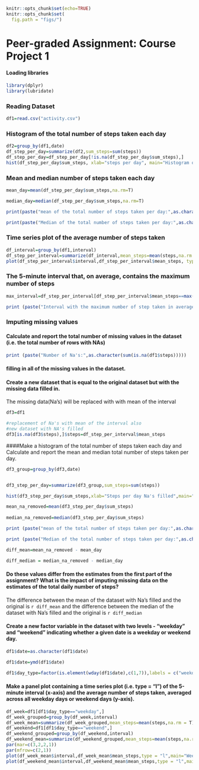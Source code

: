 ```r
knitr::opts_chunk$set(echo=TRUE)
knitr::opts_chunk$set(
  fig.path = "figs/")
```

Peer-graded Assignment: Course Project 1
======================

#### Loading libraries

```r
library(dplyr)
library(lubridate)
```

### Reading Dataset

```r
df1=read.csv("activity.csv")

```

### Histogram of the total number of steps taken each day

```r

df2=group_by(df1,date)
df_step_per_day=summarize(df2,sum_steps=sum(steps))
df_step_per_day=df_step_per_day[!is.na(df_step_per_day$sum_steps),]
hist(df_step_per_day$sum_steps, xlab="steps per day", main="Histogram of the total number of steps taken each day")

```

### Mean and median number of steps taken each day


```r

mean_day=mean(df_step_per_day$sum_steps,na.rm=T)

median_day=median(df_step_per_day$sum_steps,na.rm=T)

print(paste("mean of the total number of steps taken per day:",as.character(mean_day)))

print(paste("Median of the total number of steps taken per day:",as.character(median_day)))

```


### Time series plot of the average number of steps taken

```r

df_interval=group_by(df1,interval)
df_step_per_interval=summarize(df_interval,mean_steps=mean(steps,na.rm = T))
plot(df_step_per_interval$interval,df_step_per_interval$mean_steps, type = "l",xlab= "5-min interval", ylab= "mean of steps taken" )


```


### The 5-minute interval that, on average, contains the maximum number of steps

```r

max_interval=df_step_per_interval[df_step_per_interval$mean_steps==max(df_step_per_interval$mean_steps),]$interval

print (paste("Interval with the maximum number of step taken in average:",as.character(max_interval)))
```



### Imputing missing values

####  Calculate and report the total number of missing values in the dataset (i.e. the total number of rows with NAs)


```r
print (paste("Number of Na's:",as.character(sum(is.na(df1$steps)))))

```


####  filling in all of the missing values in the dataset. 
#### Create a new dataset that is equal to the original dataset but with the missing data filled in.
The missing data(Na's) will be replaced with with mean of the interval

```r
df3=df1

#replacement of Na's with mean of the interval also
#new dataset with NA's filled
df3[is.na(df3$steps),]$steps=df_step_per_interval$mean_steps

```


####Make a histogram of the total number of steps taken each day and Calculate and report the mean and median total number of steps taken per day.

```r

df3_group=group_by(df3,date)


df3_step_per_day=summarize(df3_group,sum_steps=sum(steps))

hist(df3_step_per_day$sum_steps,xlab="Steps per day Na's filled",main="Histogram of the total number of steps taken each day with Na's filled")

mean_na_removed=mean(df3_step_per_day$sum_steps)
   
median_na_removed=median(df3_step_per_day$sum_steps)

print (paste("mean of the total number of steps taken per day:",as.character(mean_na_removed)))

print (paste("Median of the total number of steps taken per day:",as.character(median_na_removed)))

diff_mean=mean_na_removed - mean_day

diff_median = median_na_removed - median_day

```

#### Do these values differ from the estimates from the first part of the assignment? What is the impact of imputing missing data on the estimates of the total daily number of steps?

The difference between the mean of the dataset with Na's filled and the original is `r diff_mean` and the difference between the median of the dataset with Na's filled and the original is `r diff_median`


#### Create a new factor variable in the dataset with two levels - "weekday" and "weekend" indicating whether a given date is a weekday or weekend day.

```r

df1$date=as.character(df1$date)

df1$date=ymd(df1$date)

df1$day_type=factor(is.element(wday(df1$date),c(1,7)),labels = c("weekday","weekend"))

```


#### Make a panel plot containing a time series plot (i.e. type = "l") of the 5-minute interval (x-axis) and the average number of steps taken, averaged across all weekday days or weekend days (y-axis).
```r

df_week=df1[df1$day_type=="weekday",]
df_week_grouped=group_by(df_week,interval)
df_week_mean=summarize(df_week_grouped,mean_steps=mean(steps,na.rm = T))
df_weekend=df1[df1$day_type=="weekend",]
df_weekend_grouped=group_by(df_weekend,interval)
df_weekend_mean=summarize(df_weekend_grouped,mean_steps=mean(steps,na.rm = T))
par(mar=c(3,2,2,1))
par(mfrow=c(2,1))
plot(df_week_mean$interval,df_week_mean$mean_steps,type = "l",main="Week")
plot(df_weekend_mean$interval,df_weekend_mean$mean_steps,type = "l",main="Weekend")

```

